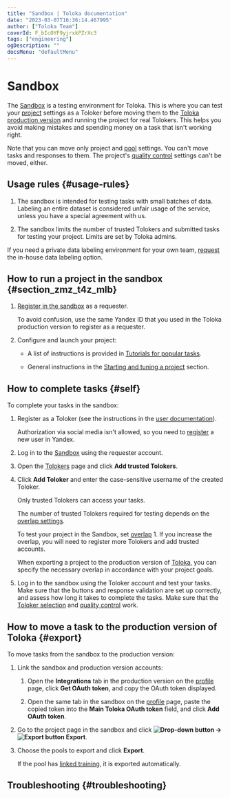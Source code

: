 ```yaml
---
title: "Sandbox | Toloka documentation"
date: "2023-03-07T16:36:14.467995"
author: ["Toloka Team"]
coverId: F_bIcOYF9yjrxkPZrXc3
tags: ["engineering"]
ogDescription: ""
docsMenu: "defaultMenu"
---
```



# Sandbox

The [Sandbox](https://sandbox.toloka.yandex.com/for-requesters) is a testing environment for Toloka. This is where you can test your [project](/docs/glossary#project) settings as a Toloker before moving them to the [Toloka production version](https://platform.toloka.ai/requester/) and running the project for real Tolokers. This helps you avoid making mistakes and spending money on a task that isn't working right.

<Note mode="restriction" title="Restriction">

Note that you can move only project and [pool](/docs/glossary#pool) settings. You can't move tasks and responses to them. The project's [quality control](/docs/glossary#quality-control) settings can't be moved, either.

</Note>

## Usage rules {#usage-rules}

1. The sandbox is intended for testing tasks with small batches of data. Labeling an entire dataset is considered unfair usage of the service, unless you have a special agreement with us.

1. The sandbox limits the number of trusted Tolokers and submitted tasks for testing your project. Limits are set by Toloka admins.

If you need a private data labeling environment for your own team, [request](/docs/guide/troubleshooting/support) the in-house data labeling option.

## How to run a project in the sandbox {#section_zmz_t4z_mlb}

1. [Register in the sandbox](https://sandbox.toloka.yandex.com/for-requesters) as a requester.

    <Note mode="tip" title="Tip">

    To avoid confusion, use the same Yandex ID that you used in the Toloka production version to register as a requester.

    </Note>

1. Configure and launch your project:

    - A list of instructions is provided in [Tutorials for popular tasks](/docs/tutorials/usecases).

    - General instructions in the [Starting and tuning a project](/docs/guide/main-steps) section.

## How to complete tasks {#self}

To complete your tasks in the sandbox:

1. Register as a Toloker (see the instructions in the [user documentation](https://toloka.ai/tolokers/docs/web/register.html?lang=en#register)).

    <Note mode="restriction" title="Alert">

    Authorization via social media isn't allowed, so you need to [register](https://passport.toloka.ai/registration?mode=register&retpath=https://platform.toloka.ai) a new user in Yandex.

    </Note>

1. Log in to the [Sandbox](https://sandbox.toloka.yandex.com/for-requesters) using the requester account.

1. Open the [Tolokers](https://platform.toloka.ai/requester/workers) page and click **Add trusted Tolokers**.

1. Click **Add Toloker** and enter the case-sensitive username of the created Toloker.

    Only trusted Tolokers can access your tasks.

    The number of trusted Tolokers required for testing depends on the [overlap settings](/docs/guide/dynamic-overlap).

    To test your project in the Sandbox, set [overlap](/docs/glossary#overlap) 1. If you increase the overlap, you will need to register more Tolokers and add trusted accounts.

    When exporting a project to the production version of [Toloka](#export), you can specify the necessary overlap in accordance with your project goals.

1. Log in to the sandbox using the Toloker account and test your tasks. Make sure that the buttons and response validation are set up correctly, and assess how long it takes to complete the tasks. Make sure that the [Toloker selection](/docs/guide/filters) and [quality control](/docs/guide/control) work.

## How to move a task to the production version of Toloka {#export}

To move tasks from the sandbox to the production version:

1. Link the sandbox and production version accounts:

    1. Open the **Integrations** tab in the production version on the [profile](https://platform.toloka.ai/requester/profile) page, click **Get OAuth token**, and copy the OAuth token displayed.

    1. Open the same tab in the sandbox on the [profile](https://sandbox.toloka.yandex.com/requester/profile) page, paste the copied token into the **Main Toloka OAuth token** field, and click **Add OAuth token**.

1. Go to the project page in the sandbox and click **<img src="https://tlk-infra-front.azureedge.net/portal-static/uploaded/images/1675425165980/1675425165980_original_svg.svg" alt="Drop-down button" /> → <img src="https://tlk-infra-front.azureedge.net/portal-static/uploaded/images/1675425190968/1675425190968_original_svg.svg" alt="Export button" /> Export**.

1. Choose the pools to export and click **Export**.

    If the pool has [linked training](/docs/guide/train), it is exported automatically.

## Troubleshooting {#troubleshooting}

<FaqWorkWithSandbox/>

<FaqSeePoolAsToloker/>

<FaqSameAccount/>

<TroubleshootingExportError/>

<FaqCheckMobileVersion/>

<FaqCopyFromSandbox/>

<TroubleshootingSubmit/>

<FaqMoveControlTasks/>

<TroubleshootingDontSeeTask/>

<TroubleshootingCantAddTrustedUser/>

<FaqOverlap/>

<FaqChangeOverlap/>

<ContactGuideSupport/>
